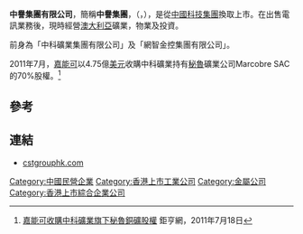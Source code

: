 '''中譽集團有限公司'''，簡稱'''中譽集團'''，（'''{{lang-en|CST Group Limited}}'''，{{sehk|0985}}），是從[[中國科技集團|中國科技集團]]換取上市。在出售電訊業務後，現時經營[[澳大利亞|澳大利亞]]礦業，物業及投資。

前身為「中科礦業集團有限公司」及「網智金控集團有限公司」。

2011年7月，[[嘉能可|嘉能可]]以4.75億[[美元|美元]]收購中科礦業持有[[秘魯|秘魯]]礦業公司Marcobre SAC的70%股權。<ref>[http://news.cnyes.com/Content/20110718/KDY0UGSWX3KFY.shtml?c=headline_sitehead 嘉能可收購中科礦業旗下秘魯銅礦股權]{{dead link|date=2018年5月 |bot=InternetArchiveBot |fix-attempted=yes }} 鉅亨網，2011年7月18日</ref>

==參考==
{{reflist}}

==連結==
*[http://www.cstgrouphk.com cstgrouphk.com] {{Wayback|url=http://www.cstgrouphk.com/ |date=20201203131538 }}

[[Category:中國民營企業|Category:中國民營企業]]
[[Category:香港上市工業公司|Category:香港上市工業公司]]
[[Category:金屬公司|Category:金屬公司]]
[[Category:香港上市綜合企業公司|Category:香港上市綜合企業公司]]